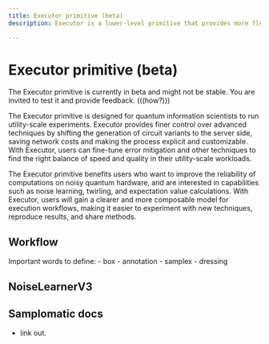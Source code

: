 ```yaml
---
title: Executor primitive (beta)
description: Executor is a lower-level primitive that provides more flexibility when customizing your error mitigation workflow.

---
```


# Executor primitive (beta)

<Admonition type="note" title="Beta release">
The Executor primitive is currently in beta and might not be stable. You are invited to test it and provide feedback. (((how?)))
</Admonition>

The Executor primitive is designed for quantum information scientists to run utility-scale experiments. Executor provides finer control over advanced techniques by shifting the generation of circuit variants to the server side, saving network costs and making the process explicit and customizable. With Executor, users can fine-tune error mitigation and other techniques to find the right balance of speed and quality in their utility-scale workloads.

The Executor primitive benefits users who want to improve the reliability of computations on noisy quantum hardware, and are interested in capabilities such as noise learning, twirling, and expectation value calculations. With Executor, users will gain a clearer and more composable model for execution workflows, making it easier to experiment with new techniques, reproduce results, and share methods.

## Workflow

Important words to define:
    - box
    - annotation
    - samplex
    - dressing


## NoiseLearnerV3

## Samplomatic docs

- link out.